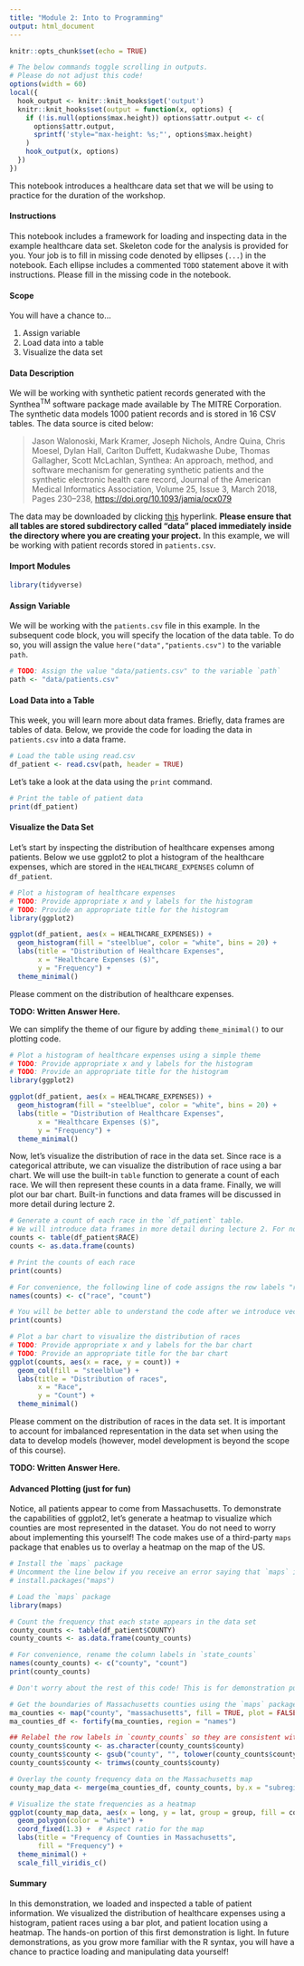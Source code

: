 ---
title: "Module 2: Into to Programming"
output: html_document
---

```{r setup, include=FALSE}
knitr::opts_chunk$set(echo = TRUE)

# The below commands toggle scrolling in outputs.
# Please do not adjust this code!
options(width = 60)
local({
  hook_output <- knitr::knit_hooks$get('output')
  knitr::knit_hooks$set(output = function(x, options) {
    if (!is.null(options$max.height)) options$attr.output <- c(
      options$attr.output,
      sprintf('style="max-height: %s;"', options$max.height)
    )
    hook_output(x, options)
  })
})
```

This notebook introduces a healthcare data set that we will be using to practice for the duration of the workshop.

#### Instructions

This notebook includes a framework for loading and inspecting data in the example healthcare data set. Skeleton code for the analysis is provided for you. Your job is to fill in missing code denoted by ellipses (`...`) in the notebook. Each ellipse includes a commented `TODO` statement above it with instructions. Please fill in the missing code in the notebook.

#### Scope

You will have a chance to...

1. Assign variable
2. Load data into a table
2. Visualize the data set

#### Data Description

We will be working with synthetic patient records generated with the Synthea$^{\text{TM}}$ software package made available by The MITRE Corporation. The synthetic data models 1000 patient records and is stored in 16 CSV tables. The data source is cited below:

>Jason Walonoski, Mark Kramer, Joseph Nichols, Andre Quina, Chris Moesel, Dylan Hall, Carlton Duffett, Kudakwashe Dube, Thomas Gallagher, Scott McLachlan, Synthea: An approach, method, and software mechanism for generating synthetic patients and the synthetic electronic health care record, Journal of the American Medical Informatics Association, Volume 25, Issue 3, March 2018, Pages 230–238, [https://doi.org/10.1093/jamia/ocx079](https://doi.org/10.1093/jamia/ocx079)

The data may be downloaded by clicking [this](https://synthetichealth.github.io/synthea-sample-data/downloads/synthea_sample_data_csv_apr2020.zip) hyperlink. **Please ensure that all tables are stored subdirectory called "data" placed immediately inside the directory where you are creating your project.** In this example, we will be working with patient records stored in `patients.csv`.

#### Import Modules

```{r}
library(tidyverse)
```

#### Assign Variable

We will be working with the `patients.csv` file in this example.
In the subsequent code block, you will specify the location of the data table.
To do so, you will assign the value `here("data","patients.csv")` to the variable `path`.

```{r}
# TODO: Assign the value "data/patients.csv" to the variable `path`
path <- "data/patients.csv"
```

#### Load Data into a Table

This week, you will learn more about data frames. Briefly, data frames are tables of data. Below, we provide the code for loading the data in `patients.csv` into a data frame.

```{r}
# Load the table using read.csv
df_patient <- read.csv(path, header = TRUE)
```

Let's take a look at the data using the `print` command.

```{r, max.height='200px'}
# Print the table of patient data
print(df_patient)
```
#### Visualize the Data Set

Let's start by inspecting the distribution of healthcare expenses among patients.
Below we use ggplot2 to plot a histogram of the healthcare expenses, which are stored in the `HEALTHCARE_EXPENSES` column of `df_patient`.

```{r}
# Plot a histogram of healthcare expenses
# TODO: Provide appropriate x and y labels for the histogram
# TODO: Provide an appropriate title for the histogram
library(ggplot2)

ggplot(df_patient, aes(x = HEALTHCARE_EXPENSES)) +
  geom_histogram(fill = "steelblue", color = "white", bins = 20) +
  labs(title = "Distribution of Healthcare Expenses",
       x = "Healthcare Expenses ($)",
       y = "Frequency") +
  theme_minimal()

```

Please comment on the distribution of healthcare expenses.

**TODO: Written Answer Here.**

We can simplify the theme of our figure by adding `theme_minimal()` to our plotting code.

```{r}
# Plot a histogram of healthcare expenses using a simple theme
# TODO: Provide appropriate x and y labels for the histogram
# TODO: Provide an appropriate title for the histogram
library(ggplot2)

ggplot(df_patient, aes(x = HEALTHCARE_EXPENSES)) +
  geom_histogram(fill = "steelblue", color = "white", bins = 20) +
  labs(title = "Distribution of Healthcare Expenses",
       x = "Healthcare Expenses ($)",
       y = "Frequency") +
  theme_minimal()

```

Now, let's visualize the distribution of race in the data set. Since race is a categorical attribute, we can visualize the distribution of race using a bar chart.
We will use the built-in `table` function to generate a count of each race. We will then represent these counts in a data frame. Finally, we will plot our bar chart. Built-in functions and data frames will be discussed in more detail during lecture 2.

```{r}
# Generate a count of each race in the `df_patient` table.
# We will introduce data frames in more detail during lecture 2. For now, just consider data frames as a way to represent tables in R.
counts <- table(df_patient$RACE)
counts <- as.data.frame(counts)

# Print the counts of each race
print(counts)
```

```{r}
# For convenience, the following line of code assigns the row labels "race" and "count" in the `counts` table.
names(counts) <- c("race", "count")

# You will be better able to understand the code after we introduce vectors during lecture 2. For now, just notice what happens when we re-print the table.
print(counts)
```


```{r}
# Plot a bar chart to visualize the distribution of races
# TODO: Provide appropriate x and y labels for the bar chart
# TODO: Provide an appropriate title for the bar chart
ggplot(counts, aes(x = race, y = count)) +
  geom_col(fill = "steelblue") +
  labs(title = "Distribution of races",
       x = "Race",
       y = "Count") +
  theme_minimal()
```

Please comment on the distribution of races in the data set. It is important to account for imbalanced representation in the data set when using the data to develop models (however, model development is beyond the scope of this course).

**TODO: Written Answer Here.**

#### Advanced Plotting (just for fun)

Notice, all patients appear to come from Massachusetts. To demonstrate the capabilities of ggplot2, let's generate a heatmap to visualize which counties are most represented in the dataset. You do not need to worry about implementing this yourself! The code makes use of a third-party `maps` package that enables us to overlay a heatmap on the map of the US. 

```{r}
# Install the `maps` package
# Uncomment the line below if you receive an error saying that `maps` is not installed.
# install.packages("maps")

# Load the `maps` package
library(maps)
```

```{r}
# Count the frequency that each state appears in the data set
county_counts <- table(df_patient$COUNTY)
county_counts <- as.data.frame(county_counts)

# For convenience, rename the column labels in `state_counts`
names(county_counts) <- c("county", "count")
print(county_counts)
```

```{r}
# Don't worry about the rest of this code! This is for demonstration purposes only!

# Get the boundaries of Massachusetts counties using the `maps` package
ma_counties <- map("county", "massachusetts", fill = TRUE, plot = FALSE)
ma_counties_df <- fortify(ma_counties, region = "names")

## Relabel the row labels in `county_counts` so they are consistent with the `ma_counties_df`
county_counts$county <- as.character(county_counts$county)
county_counts$county <- gsub("county", "", tolower(county_counts$county))
county_counts$county <- trimws(county_counts$county)

# Overlay the county frequency data on the Massachusetts map
county_map_data <- merge(ma_counties_df, county_counts, by.x = "subregion", by.y = "county", all.x = TRUE)

# Visualize the state frequencies as a heatmap
ggplot(county_map_data, aes(x = long, y = lat, group = group, fill = count)) +
  geom_polygon(color = "white") +
  coord_fixed(1.3) +  # Aspect ratio for the map
  labs(title = "Frequency of Counties in Massachusetts",
       fill = "Frequency") +
  theme_minimal() +
  scale_fill_viridis_c()
```


#### Summary

In this demonstration, we loaded and inspected a table of patient information. We visualized the distribution of healthcare expenses using a histogram, patient races using a bar plot, and patient location using a heatmap. The hands-on portion of this first demonstration is light. In future demonstrations, as you grow more familiar with the R syntax, you will have a chance to practice loading and manipulating data yourself!
